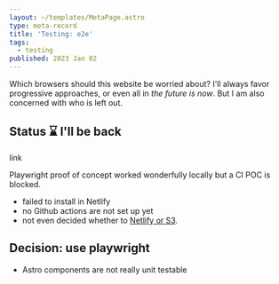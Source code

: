 ```yaml
---
layout: ~/templates/MetaPage.astro
type: meta-record
title: 'Testing: e2e'
tags:
  - testing
published: 2023 Jan 02
---
```


<Abstract>

Which browsers should this website be worried about? I'll always favor progressive approaches, or even all in _the future is now_. But I am also concerned with who is left out.

</Abstract>

## Status :hourglass: I'll be back

<Todo>link</Todo>

Playwright proof of concept worked wonderfully locally but a CI POC is blocked.

- failed to install in Netlify
- no Github actions are not set up yet
- not even decided whether to [Netlify or S3](/meta/records/pending/hosting-netlify-or-s3).

## Decision: use playwright

- Astro components are not really unit testable
